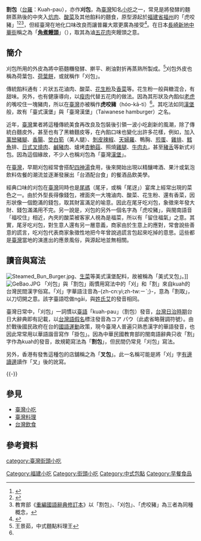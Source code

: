 {{noteTA
|1=zh-cn:小吃; zh-hk:小食;zh-mo:小食; zh-tw:小吃;
}}
{{refimprove|time=2016-01-09T08:33:46+00:00}}
{{Infobox Hokkien name
| title      = 刈包<br />Guabao
| hanji      = 割包
| poj        = koah-pau
| sinbhundzi = 
| hanlo      = 
| tl         = kuah-pau
| bp         = 
| hongim     = ㄍㄨㄚㆷㄅㄠ<!-- hongim是指「方音」符號，是用來標「臺語」發音的注音，「割包」這個「臺語」發音的方音符號就是「ㄍㄨㄚㆷㄅㄠ」，不要再整天改成ㄧˋㄅㄠ了--><ref>{{cite web |title=割包|url=https://www.moedict.tw/'%E5%89%B2%E5%8C%85 |accessdate=2022-06-27 |publisher=萌典 }}</ref>
| hokkienipa = 
| lm         = 
| image      = Steamed Sandwich,taken by LeoAlmighty.jpg
| image_size = 
| caption    = 
}}{{各地中文名|tw=割包、刈包、虎咬豬|hk=叉包|cn=荷叶饼夹肉、荷叶饼夹菜、荷叶饼夹烤鸭、虎咬猪}}
'''割包'''（[[臺灣閩南語羅馬字拼音方案|台羅]]：Kuah-pau{{r|辭典割包}}），亦作'''刈包'''，為[[臺灣|臺灣]]知名[[小吃|小吃]]{{r|辭典割包}}{{r|外交部}}之一，常見是將發酵的麵餅蒸熟後的中夾入[[炕肉飯|炕肉]]、[[中式酸菜|酸菜]]及其他餡料的麵食，原型源起於[[福建省|福建省]][[福州|福州]]的「虎咬豬」<ref>{{cite book |author1=江韶瑩 |title=臺灣民俗文物辭彙類編 |date=2009-12-01 |publisher=國史館臺灣文獻館 |location=中華民國南投市 |isbn=9860203997 |page=568 |edition=初版 |url=https://books.google.com/books?id=MUdha-AR2nEC&q=%E8%99%8E%E5%92%AC%E7%8C%AA+%E7%A6%8F%E5%B7%9E&dq=%E8%99%8E%E5%92%AC%E7%8C%AA+%E7%A6%8F%E5%B7%9E&hl=en&sa=X&ved=0ahUKEwjzkYbVsbzeAhUxh-AKHdeCAtMQ6AEIXTAI |access-date=2018-11-05 |archive-date=2022-04-22 |archive-url=https://web.archive.org/web/20220422213214/https://books.google.com/books?id=MUdha-AR2nEC&q=%E8%99%8E%E5%92%AC%E7%8C%AA+%E7%A6%8F%E5%B7%9E&dq=%E8%99%8E%E5%92%AC%E7%8C%AA+%E7%A6%8F%E5%B7%9E&hl=en&sa=X&ved=0ahUKEwjzkYbVsbzeAhUxh-AKHdeCAtMQ6AEIXTAI }}</ref><ref name="chuanyi">{{cite magazine |author=<!--Staff writer(s); no by-line.--> |title=傳統藝術 |issue=74-76 |page=103 |url=https://books.google.com/books?id=_ZURAQAAMAAJ&dq=%E8%99%8E%E5%92%AC%E7%8C%AA+%E7%A6%8F%E5%B7%9E&focus=searchwithinvolume&q=%E8%99%8E%E5%92%AC%E7%8C%AA+%E5%88%88%E5%8C%85+%E7%A6%8F%E5%B7%9E |magazine=傳統藝術 |location=中華民國宜蘭縣 |publisher=國立傳統藝術中心 |date=2008 |ISSN=1680-1490 |access-date=2018-11-05 |archive-date=2022-04-17 |archive-url=https://web.archive.org/web/20220417060354/https://books.google.com/books?id=_ZURAQAAMAAJ&dq=%E8%99%8E%E5%92%AC%E7%8C%AA+%E7%A6%8F%E5%B7%9E&focus=searchwithinvolume&q=%E8%99%8E%E5%92%AC%E7%8C%AA+%E5%88%88%E5%8C%85+%E7%A6%8F%E5%B7%9E }}</ref><ref>教育部《[[重編國語辭典修訂本|重編國語辭典修訂本]]》以「割包」、「刈包」、「虎咬豬」為三者為同種概念，{{cite web |title=《重編國語辭典修訂本》刈包 |url=http://dict.revised.moe.edu.tw/cgi-bin/cbdic/gsweb.cgi?o=dcbdic&searchid=Z00000150975 |accessdate=2018-11-29 |archive-date=2019-05-14 |archive-url=https://web.archive.org/web/20190514141102/http://dict.revised.moe.edu.tw/cgi-bin/cbdic/gsweb.cgi?o=dcbdic&searchid=Z00000150975 |dead-url=no }}</ref>，但經臺灣在地化口味改良而讓普羅大眾更廣為接受<ref>{{cite web |author1=魚夫 |title=飲食文化大不同──來說潤餅、刈包、燒賣和粽子 |url=https://opinion.cw.com.tw/blog/profile/194/article/6570 |website=獨立評論@天下 |accessdate=2018-11-05 |language=zh-TW |archive-date=2019-05-14 |archive-url=https://web.archive.org/web/20190514032144/https://opinion.cw.com.tw/blog/profile/194/article/6570 |dead-url=no }}</ref>。在日本[[長崎新地中華街|長崎新地中華街]]稱之為「'''[[角煮|角煮]][[饅頭|饅頭]]'''」（{{lang|ja|角煮まんじゅう}}），取其為滷[[五花肉|五花肉]]夾饅頭之意。

== 簡介 ==
刈包所用的外皮為將中筋麵糰發酵、擀平、刷油對折再蒸熟所製成。<ref>王景茹，中式麵點料理王</ref>刈包外皮也稱為荷葉包、[[荷葉餅|荷葉餅]]，或就稱作「刈包」。

傳統餡料通有：片狀五花滷肉、酸菜、[[花生粉|花生粉]]及[[香菜|香菜]]等。花生粉一般與糖混合，有甜味。另外，也有健康導向，以[[豬肉|瘦肉]]代替五花肉的做法{{r|外交部}}。因為其形狀及內餡似[[老虎|老虎]]的嘴咬住一塊豬肉，所以在[[臺灣|臺灣]]亦被稱作'''虎咬豬'''（hóo-kā-ti）<ref name="chuanyi" />。其吃法如同[[漢堡_(食物)|漢堡]]般，故有「臺式漢堡」與「臺灣漢堡」（Taiwanese hamburger）之名{{r|外交部}}。

近年，[[臺灣|臺灣]]業者將這種傳統美食再改良及包裝後引領一波小吃創新的風潮，除了傳統白麵皮外，甚至也有了黑糖麵皮等，在內餡口味也變化出許多花樣，例如，加入[[萬巒豬腳|萬巒豬腳]]、[[香腸|香腸]]、[[筊白筍|筊白筍]]（美人腿）、[[剝皮辣椒|剝皮辣椒]]、[[天婦羅|天婦羅]]、鴨胸、[[煎蛋|煎蛋]]、[[炸雞排|雞排]]、[[鱈魚|鱈魚]]排、[[日式叉燒|日式叉燒肉]]、[[鹹豬肉|鹹豬肉]]、爐烤[[杏鮑菇|杏鮑菇]]、照燒[[雞腿|雞腿]]、[[牛肉丸|牛肉丸]]，甚至[[豬舌|豬舌]]等新式刈包。因為這個緣故，不少人也稱刈包為「臺灣[[漢堡包|漢堡]]」。

在[[臺灣|臺灣]]，早期刈包經常會搭配[[四神湯|四神湯]]食用，後來開始出現以精釀啤酒、果汁或氣泡飲料佐餐的潮流並逐漸發展出「台酒配台食」的餐酒品飲美學。

經典口味的刈包在[[臺灣|臺灣]]同時也是[[尾禡|尾禡]]（尾牙，或稱「尾迓」）宴席上經常出現的菜色之一。由於外型長得像錢包，裡面夾一大塊滷肉、酸菜、花生粉、還有香菜，因形狀像一個飽滿的錢包，取其財富滿足的喻意。因此在尾牙吃刈包，象徵來年發大財、錢包滿滿用不完。另一說是，刈包的另外一個名字為「虎咬豬」，與閩南語音「福咬住」相近，內夾的酸菜被客家人視為是福菜，所以有「留住福氣」之意。其實，尾牙吃刈包，對生意人還有另一層意義，商家由於生意上的應對，常會說些善意的謊言，吃刈包代表商家象徵性地把今年曾說過謊言包起來吃掉的意思。這些都是[[臺灣|臺灣]]當地的演進出的應景風俗，與源起地並無相關。{{fact|date=2021-03-28}}

== 讀音與寫法 ==
[[File:Steamed_Bun_Burger.jpg|thumb]]、[[生菜|生菜]]等美式漢堡配料，故被稱為「美式叉包」。]]
[[File:GeBao.JPG|thumb]]
「刈包」與「割包」兩慣用寫法中的「刈」和「割」來自kuah的台灣民間漢字俗寫。{{r|台字田割}}{{r|台字田刈}}「刈」字華語注音為-{zh-cn:yì;zh-tw:ㄧˋ;}-，意為「割取」，以刀切開之意。該字臺語唸做ngāi，與[[艾姓|姓氏艾]]的發音相同。{{r|甘字典}}

臺灣日常中，「刈包」一詞慣以[[臺語|臺語]]「kuah-pau」（割包）發音，[[台灣日治時期|台灣日治時期]]台日大辭典即有記載{{r|台日割包}}，以[[台灣語假名|台灣語假名]]標注發音為コア パウ（此處省略聲調符號）。由於戰後國民政府在台的[[國語運動#戰後時期|國語運動]]政策，現今臺灣人普遍只熟悉漢字的華語發音，也因此常常用以華語諧音寫作「掛包」。因為中華民國教育部的閩南語辭典只收「割」字作為kuah的發音，{{r|辭典割}}故規範寫法為「'''割包'''」{{r|辭典割包}}，但民間仍常見「刈包」寫法。

另外，香港有發售這種包的店舖稱之為「'''叉包'''」。此一名稱可能是將「刈」字[[有邊讀邊|有邊讀邊]]讀作「叉」後的訛寫。

{{-}}

==參見==
{{Commons cat|Taiwanese hamburger}}
* [[臺灣小吃|臺灣小吃]]
* [[臺灣料理|臺灣料理]]
* [[台灣飲食|台灣飲食]]

==參考資料==
{{reflist|refs=
<ref name="辭典割包">{{cite web 
| url=http://twblg.dict.edu.tw/holodict_new/result_detail.jsp?n_no=8213&curpage=1&sample=%E5%89%B2%E5%8C%85&radiobutton=1&querytarget=1&limit=20&pagenum=1&rowcount=1 
| title=臺灣閩南語常用詞辭典 
| publisher=行政院教育部 
| language=zh-tw 
| accessdate=2012-06-02 
| archive-date=2020-12-12 
| archive-url=https://web.archive.org/web/20201212110332/https://twblg.dict.edu.tw/holodict_new/result_detail.jsp?n_no=8213&curpage=1&sample=%E5%89%B2%E5%8C%85&radiobutton=1&querytarget=1&limit=20&pagenum=1&rowcount=1 
| dead-url=no 
}}</ref>

<ref name="辭典割">{{cite web 
| url=http://twblg.dict.edu.tw/holodict_new/result_detail.jsp?n_no=8181&curpage=1&sample=%E5%89%B2&radiobutton=1&querytarget=1&limit=20&pagenum=1&rowcount=15 
| title=臺灣閩南語常用詞辭典 
| publisher=行政院教育部 
| language=zh-tw 
| accessdate=2018-07-08 
| archive-date=2019-05-16 
| archive-url=https://web.archive.org/web/20190516170811/https://twblg.dict.edu.tw/holodict_new/result_detail.jsp?n_no=8181&curpage=1&sample=%E5%89%B2&radiobutton=1&querytarget=1&limit=20&pagenum=1&rowcount=15 
| dead-url=no 
}}</ref>

<ref name="台字田割">{{cite web |url=https://ji.taioan.org/ji/?n=2401 |title=台字田：割 |website=台字田}}</ref>

<ref name="台字田刈">{{cite web |title=台字田：刈 |url=https://ji.taioan.org/ji/?n=2402 |website=台字田}}</ref>

<ref name="台日割包">{{cite web |title=台日大詞典：割包 |url=http://ip194097.ntcu.edu.tw/memory/TGB/data/TJTST1/TJTST1_%E9%A0%81%E9%9D%A2_452.png}}</ref>

<ref name="外交部">{{cite web
 |url        = http://www-scf.usc.edu/~chengyit/itp104/project/project/porkbun.html
 |title      = Taiwan THE HEART OF ASIA - Pork belly bun
 |publisher  = Student Computing Facility
 |language   = en
 |accessdate = 2016-04-25
}}{{Dead link|date=2018年7月 |bot=InternetArchiveBot |fix-attempted=no }}</ref>

<ref name="甘字典">{{cite book
 |title=[[廈門音新字典|甘字典]]
 |author=[[甘為霖|甘為霖]]
 |language=en
 |page=503
}}</ref>

}}<!--
== 延伸閱讀 ==
*<u>[http://www.ebcbuzz.com/watch/26110 被金馬獎欽點的「文青刈包」就在東區！每兩個月換一次套餐口味，是現在最夯的IG打卡愛店！.]</u> -.VO. [2016-05-06]<small>'''（中文（台灣）‎）.'''</small>
*{{cite web 
| url=http://buzzorange.com/vidaorange/2016/03/30/taiwanese-humbergur/ 
| title=VO - 誰說西式套餐才有沙拉、甜點、濃湯？這是台灣漢堡在台北東區超夯的刈包新滋味 
|publisher=VO
|language=zh-tw
| accessdate=2016-03-30
}}
*<u>[http://www.marieclaire.com.tw/lifestyle/taste/23337/page_3 東方漢堡這樣吃，台北潮味新刈包誠意套裝登場]</u> . VO. [2016-03-30] <small>'''（中文（台灣）‎）.'''</small>
-->

[[category:臺灣街頭小吃|category:臺灣街頭小吃]]
[[Category:福建小吃|Category:福建小吃]]
[[Category:街頭小吃|Category:街頭小吃]]
[[Category:中式包點|Category:中式包點]]
[[Category:早餐食品|Category:早餐食品]]